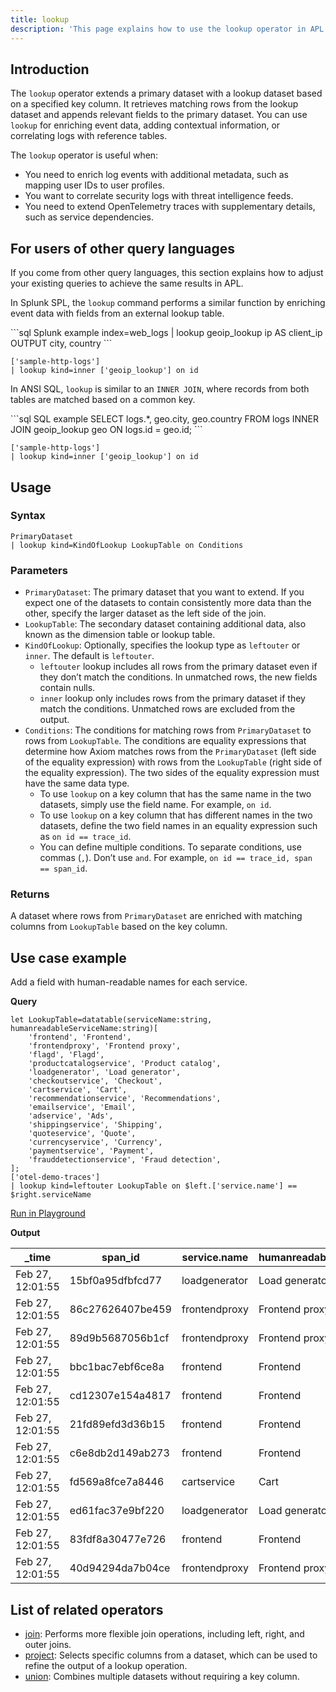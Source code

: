 ```yaml
---
title: lookup
description: 'This page explains how to use the lookup operator in APL.'
---
```


## Introduction

The `lookup` operator extends a primary dataset with a lookup dataset based on a specified key column. It retrieves matching rows from the lookup dataset and appends relevant fields to the primary dataset. You can use `lookup` for enriching event data, adding contextual information, or correlating logs with reference tables.

The `lookup` operator is useful when:

- You need to enrich log events with additional metadata, such as mapping user IDs to user profiles.
- You want to correlate security logs with threat intelligence feeds.
- You need to extend OpenTelemetry traces with supplementary details, such as service dependencies.

## For users of other query languages

If you come from other query languages, this section explains how to adjust your existing queries to achieve the same results in APL.

<AccordionGroup>
<Accordion title="Splunk SPL users">

In Splunk SPL, the `lookup` command performs a similar function by enriching event data with fields from an external lookup table.

<CodeGroup>
```sql Splunk example
index=web_logs | lookup geoip_lookup ip AS client_ip OUTPUT city, country
```

```kusto APL equivalent
['sample-http-logs']
| lookup kind=inner ['geoip_lookup'] on id
```
</CodeGroup>

</Accordion>
<Accordion title="ANSI SQL users">

In ANSI SQL, `lookup` is similar to an `INNER JOIN`, where records from both tables are matched based on a common key.

<CodeGroup>
```sql SQL example
SELECT logs.*, geo.city, geo.country
FROM logs
INNER JOIN geoip_lookup geo ON logs.id = geo.id;
```

```kusto APL equivalent
['sample-http-logs']
| lookup kind=inner ['geoip_lookup'] on id
```
</CodeGroup>

</Accordion>
</AccordionGroup>

## Usage

### Syntax

```kusto
PrimaryDataset
| lookup kind=KindOfLookup LookupTable on Conditions
```

### Parameters

- `PrimaryDataset`: The primary dataset that you want to extend. If you expect one of the datasets to contain consistently more data than the other, specify the larger dataset as the left side of the join.
- `LookupTable`: The secondary dataset containing additional data, also known as the dimension table or lookup table.
- `KindOfLookup`: Optionally, specifies the lookup type as `leftouter` or `inner`. The default is `leftouter`.
    - `leftouter` lookup includes all rows from the primary dataset even if they don’t match the conditions. In unmatched rows, the new fields contain nulls.
    - `inner` lookup only includes rows from the primary dataset if they match the conditions. Unmatched rows are excluded from the output.
- `Conditions`: The conditions for matching rows from `PrimaryDataset` to rows from `LookupTable`. The conditions are equality expressions that determine how Axiom matches rows from the `PrimaryDataset` (left side of the equality expression) with rows from the `LookupTable` (right side of the equality expression). The two sides of the equality expression must have the same data type.
    - To use `lookup` on a key column that has the same name in the two datasets, simply use the field name. For example, `on id`.
    - To use `lookup` on a key column that has different names in the two datasets, define the two field names in an equality expression such as `on id == trace_id`.
    - You can define multiple conditions. To separate conditions, use commas (`,`). Don’t use `and`. For example, `on id == trace_id, span == span_id`.

### Returns

A dataset where rows from `PrimaryDataset` are enriched with matching columns from `LookupTable` based on the key column.

## Use case example

Add a field with human-readable names for each service.

**Query**

```kusto
let LookupTable=datatable(serviceName:string, humanreadableServiceName:string)[
	'frontend', 'Frontend',
	'frontendproxy', 'Frontend proxy',
	'flagd', 'Flagd',
	'productcatalogservice', 'Product catalog',
	'loadgenerator', 'Load generator',
	'checkoutservice', 'Checkout',
	'cartservice', 'Cart',
	'recommendationservice', 'Recommendations',
	'emailservice', 'Email',
	'adservice', 'Ads',
	'shippingservice', 'Shipping',
	'quoteservice', 'Quote',
	'currencyservice', 'Currency',
	'paymentservice', 'Payment',
	'frauddetectionservice', 'Fraud detection',
];
['otel-demo-traces']
| lookup kind=leftouter LookupTable on $left.['service.name'] == $right.serviceName
```

[Run in Playground](https://play.axiom.co/axiom-play-qf1k/query?initForm=%7B%22apl%22%3A%22let%20LookupTable%3Ddatatable(serviceName%3Astring%2C%20humanreadableServiceName%3Astring)%5B%20'frontend'%2C%20'Frontend'%2C%20'frontendproxy'%2C%20'Frontend%20proxy'%2C%20'flagd'%2C%20'Flagd'%2C%20'productcatalogservice'%2C%20'Product%20catalog'%2C%20'loadgenerator'%2C%20'Load%20generator'%2C%20'checkoutservice'%2C%20'Checkout'%2C%20'cartservice'%2C%20'Cart'%2C%20'recommendationservice'%2C%20'Recommendations'%2C%20'emailservice'%2C%20'Email'%2C%20'adservice'%2C%20'Ads'%2C%20'shippingservice'%2C%20'Shipping'%2C%20'quoteservice'%2C%20'Quote'%2C%20'currencyservice'%2C%20'Currency'%2C%20'paymentservice'%2C%20'Payment'%2C%20'frauddetectionservice'%2C%20'Fraud%20detection'%2C%20%5D%3B%20%5B'otel-demo-traces'%5D%20%7C%20lookup%20kind%3Dleftouter%20LookupTable%20on%20%24left.%5B'service.name'%5D%20%3D%3D%20%24right.serviceName%22%7D)

**Output**

| _time            | span_id                 | service.name         | humanreadableServiceName |
|------------------|-------------------------|----------------------|--------------------------|
| Feb 27, 12:01:55 | 15bf0a95dfbfcd77  | loadgenerator  | Load generator     |
| Feb 27, 12:01:55 | 86c27626407be459  | frontendproxy  | Frontend proxy     |
| Feb 27, 12:01:55 | 89d9b5687056b1cf  | frontendproxy  | Frontend proxy     |
| Feb 27, 12:01:55 | bbc1bac7ebf6ce8a  | frontend       | Frontend           |
| Feb 27, 12:01:55 | cd12307e154a4817  | frontend       | Frontend           |
| Feb 27, 12:01:55 | 21fd89efd3d36b15  | frontend       | Frontend           |
| Feb 27, 12:01:55 | c6e8db2d149ab273  | frontend       | Frontend           |
| Feb 27, 12:01:55 | fd569a8fce7a8446  | cartservice    | Cart               |
| Feb 27, 12:01:55 | ed61fac37e9bf220  | loadgenerator  | Load generator     |
| Feb 27, 12:01:55 | 83fdf8a30477e726  | frontend       | Frontend           |
| Feb 27, 12:01:55 | 40d94294da7b04ce  | frontendproxy  | Frontend proxy     |

## List of related operators

- [join](/apl/tabular-operators/join-operator): Performs more flexible join operations, including left, right, and outer joins.
- [project](/apl/tabular-operators/project-operator): Selects specific columns from a dataset, which can be used to refine the output of a lookup operation.
- [union](/apl/tabular-operators/union-operator): Combines multiple datasets without requiring a key column.